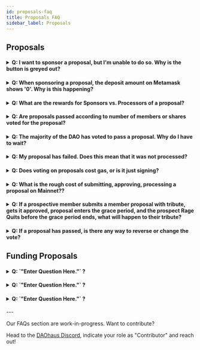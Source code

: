 ```yaml
---
id: proposals-faq
title: Proposals FAQ
sidebar_label: Proposals
---
```


## Proposals

<h4>
  <details>
    <summary>
      Q: I want to sponsor a proposal, but I'm unable to do so. Why is the
      button is greyed out?
    </summary>
    <p>&nbsp;</p>
    A: Check to make sure you have enough wxDAI to sponsor the proposal.
  </details>
</h4>

<h4>
  <details>
    <summary>
      Q: When sponsoring a proposal, the deposit amount on Metamask shows '0'.
      Why is this happening?
    </summary>
    <p>&nbsp;</p>
    A: The amount will be sent in WETH, not ETH so it will not show in the
    wallet transaction window.
  </details>
</h4>

<h4>
  <details>
    <summary>
      Q: What are the rewards for Sponsors vs. Processors of a proposal?
    </summary>
    <p>&nbsp;</p>
    A: When a proposal is processed, the sponsor will receive his initial
    deposit minus processing reward. The member who processed the proposal will
    receive the processing reward (set by the DAO).
  </details>
</h4>

<h4>
  <details>
    <summary>
      Q: Are proposals passed according to number of members or shares voted for
      the proposal?
    </summary>
    <p>&nbsp;</p>
    A: The proposal will pass as long as majority of votes go to either "Yes" or
    "No". The number of members voting for a proposal is usually secondary and
    triggered only in extreme cases.
  </details>
</h4>

<h4>
  <details>
    <summary>
      Q: The majority of the DAO has voted to pass a proposal. Why do I have to
      wait?
    </summary>
    <p>&nbsp;</p>
    A: After a proposal has passed from voting, the DAO has to wait for the
    voting and grace period to pass before processing the proposal. The
    durations for these are set when you summon your DAO. You can also set a
    "Quorum Threshold" so that the voting period is shortened with consensus.
  </details>
</h4>

<h4>
  <details>
    <summary>
      Q: My proposal has failed. Does this mean that it was not processed?
    </summary>
    <p>&nbsp;</p>
    A: After the voting period has ended, when a proposal is ready to be
    processed, you will see whether or not the proposal passed/failed. If no one
    voted on the proposal, it will automatically fail. It will also fail if the
    action outlined in the proposal cannot be executed, such as sending 500
    wxDAI from your DAO to an Externally Owned Account (EOA), when your DAO
    doesn't actually hold 500 wxDAI.
  </details>
</h4>

<h4>
  <details>
    <summary>
      Q: Does voting on proposals cost gas, or is it just signing?
    </summary>
    <p>&nbsp;</p>
    A: It costs gas, but it should only require 1 yes vote if there is soft
    consensus achieved before voting.
  </details>
</h4>

<h4>
  <details>
    <summary>
      Q: What is the rough cost of submitting, approving, processing a proposal
      on Mainnet??
    </summary>
    <p>&nbsp;</p>
    A: It's around ~$100 (That said, this is context and time dependent during
    the time of this Q&A).
  </details>
</h4>

<h4>
  <details>
    <summary>
      Q: If a prospective member submits a member proposal with tribute, gets it
      approved, proposal enters the grace period, and the prospect Rage Quits
      before the grace period ends, what will happen to their tribute?
    </summary>
    <p>&nbsp;</p>
    A: If their shares are more than the dilution bound setting (e.g. 1/3), the
    proposal would fail when they rage quit. When a member submits a membership
    proposal, their tribute goes into the escrow and goes into the treasury only
    when the proposal is passed and processed. If the member rage quits before
    the processing, they can only take their current fair share of the treasury.
  </details>
</h4>

<h4>
  <details>
    <summary>
      Q: If a proposal has passed, is there any way to reverse or change the
      vote?
    </summary>
    <p>&nbsp;</p>
    A: If the proposal has been passed by majority of votes, there is no way to
    reverse the proposal. However, if the proposal is in "Voting", you can
    persuade other members to vote "No" to prevent the proposal from passing.
  </details>
</h4>

## Funding Proposals

<h4>
  <details>
    <summary> Q: `"Enter Question Here."` ?</summary>
    <p>&nbsp;</p>
    A: `"Enter Answer Here."`
  </details>
</h4>

<h4>
  <details>
    <summary> Q: `"Enter Question Here."` ?</summary>
    <p>&nbsp;</p>
    A: `"Enter Answer Here."`
  </details>
</h4>

<h4>
  <details>
    <summary> Q: `"Enter Question Here."` ?</summary>
    <p>&nbsp;</p>
    A: `"Enter Answer Here."`
  </details>
</h4>
---

Our FAQs section are work-in-progress. Want to contribute?

Head to the [DAOhaus Discord](https://discord.gg/bUd7HqMx), indicate your role as "Contributor" and reach out!
